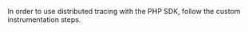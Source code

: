 In order to use distributed tracing with the PHP SDK, follow the <PlatformLink to="/usage/distributed-tracing/custom-instrumentation/">custom instrumentation</PlatformLink> steps.
